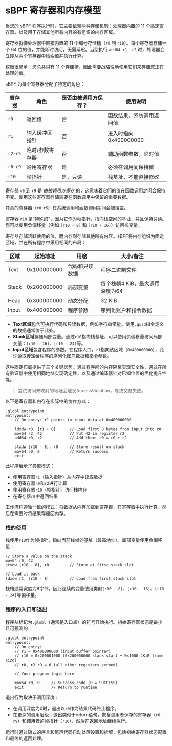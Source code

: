 
# sBPF 寄存器和内存模型

当您的 sBPF 程序执行时，它主要依赖两种存储机制：处理器内置的 11 个高速寄存器，以及用于存储其他所有内容的有组织的内存区域。

<ArticleSection name="Registers" id="registers" level="h2" />

寄存器就像处理器中直接内置的 11 个编号存储槽（`r0` 到 `r10`）。每个寄存器存储一个 64 位的值，并能即时访问，无需延迟。当您执行 `add64 r1, r2` 时，处理器会立即从两个寄存器中检索值并执行计算。

权衡很简单：您总共只有 11 个存储槽，因此需要战略性地使用它们来存储您正在处理的值。

sBPF 为每个寄存器分配了特定的角色：

| 寄存器 | 角色                 | 是否由被调用方保存？ | 使用说明                                     |
|----------|----------------------|----------------|---------------------------------------------|
| `r0`     | 返回值              | 否             | 函数结果，系统调用返回值                     |
| `r1`     | 输入缓冲区指针      | 否             | 进入时指向 0x400000000                       |
| `r2-r5`  | 临时/参数寄存器     | 否             | 辅助函数参数，临时值                         |
| `r6-r9`  | 通用寄存器          | 是             | 必须在调用间保持值                           |
| `r10`    | 帧指针              | 是，只读        | 栈基址，不能直接修改                         |

寄存器 `r6` 到 `r9` 是 _由被调用方保存_ 的，这意味着它们的值在函数调用之间会保持不变。使用这些寄存器存储需要在函数调用中保留的重要数据。

其余的寄存器（`r0`-`r5`）在系统调用和函数调用期间会被覆盖。

寄存器 `r10` 是“特殊的”，因为它作为帧指针，指向栈空间的基址，并且保持只读。您可以使用负偏移量（例如 `[r10 - 8]` 和 `[r10 - 16]`）访问栈变量。

<ArticleSection name="Memory" id="memory" level="h2" />

寄存器存储活跃使用的值，而内存则存储其他所有内容。sBPF将内存组织为固定区域，并在所有程序中采用相同的布局：

| 区域   | 起始地址       | 用途                     | 大小/备注                                              |
|--------|---------------|-------------------------|--------------------------------------------------------|
| Text   | 0x100000000   | 代码和只读数据           | 程序二进制文件                                         |
| Stack  | 0x200000000   | 局部变量                 | 每个栈帧4 KiB，最大调用深度为64                        |
| Heap   | 0x300000000   | 动态分配                 | 32 KiB                                                 |
| Input  | 0x400000000   | 程序参数                 | 序列化账户和指令数据                                   |

- **Text区域**包含可执行代码和只读数据，例如字符串常量。使用`.quad`指令定义的数据通常位于此处。
- **Stack区域**存储局部变量。通过`r10`指向栈基址，可以使用负偏移量访问局部变量：`[r10 - 16]`、`[r10 - 24]`等。
- **Input区域**包含程序的参数。在程序入口，`r1`指向该区域（`0x400000000`），允许读取传递给程序的序列化账户数据和指令参数。

这种固定布局提供了三个关键优势：通过程序间的内存隔离实现安全性，通过在所有验证器中使用相同地址实现确定性，以及通过编译器针对已知位置的优化提升性能。

> 尝试访问未映射的地址会触发AccessViolation，导致交易失败。

<ArticleSection name="Using Registers and Memory" id="using-registers-and-memory" level="h2" />

以下是寄存器和内存在实际中的协作方式：

```sbpf
.globl entrypoint
entrypoint:
    // On entry: r1 points to input data at 0x400000000
    
    ldxdw r0, [r1 + 0]      // Load first 8 bytes from input into r0
    mov64 r2, 42            // Put 42 in register r2
    add64 r0, r2            // Add them: r0 = r0 + r2
    
    stxdw [r10 - 8], r0     // Store result on stack
    mov64 r0, 0             // Return success
    exit
```

此程序展示了典型模式：
- 使用寄存器`r1`（输入指针）从内存中读取数据
- 使用寄存器`r0`和`r2`进行计算
- 使用寄存器`r10`（帧指针）访问栈内存
- 在寄存器`r0`中返回结果

工作流程遵循一致的模式：将数据从内存加载到寄存器，在寄存器中执行计算，然后在需要时将结果存储回内存。

### 栈的使用

栈使用`r10`作为帧指针，指向当前栈帧的基址（最高地址）。局部变量使用负偏移量：

```sbpf
// Store a value on the stack
mov64 r0, 42
stxdw [r10 - 8], r0         // Store at first stack slot

// Load it back
ldxdw r1, [r10 - 8]         // Load from first stack slot
```

栈槽通常宽度为8字节，因此连续的变量使用类似`[r10 - 8]`、`[r10 - 16]`、`[r10 - 24]`等偏移量。

### 程序的入口和退出

程序从标记为`.globl`（通常是入口点）的符号开始执行。初始寄存器状态是最小且可预测的：

```sbpf
.globl entrypoint
entrypoint:
    // On entry:
    // r1 = 0x400000000 (input buffer pointer)
    // r10 = 0x200001000 (0x200000000 stack start + 0x1000 4KiB frame size)
    // r0, r2-r9 = 0 (all other registers zeroed)

    // Your program logic here

    mov64 r0, 0     // Success code (0 = SUCCESS)
    exit            // Return to runtime
```

退出行为取决于调用深度：
- 在调用深度为0时，退出以`r0`作为结果代码终止程序。
- 在更深的调用层级，退出类似于return语句，恢复调用者保存的寄存器（`r6`-`r9`）和调用者的帧指针（`r10`），然后在返回地址继续执行。

运行时通过隐式的序言和尾声代码自动处理设置和拆解，包括初始寄存器状态配置和最终的返回处理。